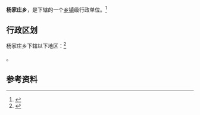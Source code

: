 {{中国乡级行政区|14/03/11/201/000}}

'''杨家庄乡'''，是{{PRC admin/fullname|14/03/11/201/000|3}}下辖的一个[[乡镇|乡镇]]级行政单位。<ref>{{PRC admin/ref sgc|{{PRC admin/parent|14/03/11/201/000}}}}</ref>

== 行政区划 ==

杨家庄乡下辖以下地区：<ref>{{PRC admin/ref sgc|14/03/11/201/000}}</ref>

{{PRC admin/children|14/03/11/201/000}}。

== 参考资料 ==

{{reflist}}

{{行政区划小作品}}
{{PRC admin/navcat|14/03/11/201/000}}